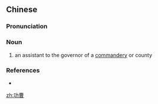 ==Chinese==
{{zh-forms}}

===Pronunciation===
{{zh-pron
|m=gōngcáo
|c=gung1 cou4
|cat=n
}}

===Noun===
{{zh-noun}}

# {{lb|zh|archaic}} an assistant to the governor of a [[w:Commandery (China)|commandery]] or county

===References===
* {{pedialite|功曹|lang=zh}}

[[zh:功曹]]